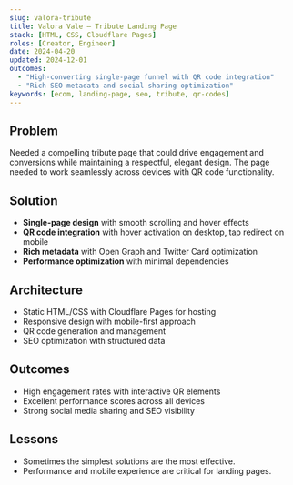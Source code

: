 ```yaml
---
slug: valora-tribute
title: Valora Vale — Tribute Landing Page
stack: [HTML, CSS, Cloudflare Pages]
roles: [Creator, Engineer]
date: 2024-04-20
updated: 2024-12-01
outcomes:
  - "High-converting single-page funnel with QR code integration"
  - "Rich SEO metadata and social sharing optimization"
keywords: [ecom, landing-page, seo, tribute, qr-codes]
---
```


## Problem
Needed a compelling tribute page that could drive engagement and conversions while maintaining a respectful, elegant design. The page needed to work seamlessly across devices with QR code functionality.

## Solution
- **Single-page design** with smooth scrolling and hover effects
- **QR code integration** with hover activation on desktop, tap redirect on mobile
- **Rich metadata** with Open Graph and Twitter Card optimization
- **Performance optimization** with minimal dependencies

## Architecture
- Static HTML/CSS with Cloudflare Pages for hosting
- Responsive design with mobile-first approach
- QR code generation and management
- SEO optimization with structured data

## Outcomes
- High engagement rates with interactive QR elements
- Excellent performance scores across all devices
- Strong social media sharing and SEO visibility

## Lessons
- Sometimes the simplest solutions are the most effective.
- Performance and mobile experience are critical for landing pages.
